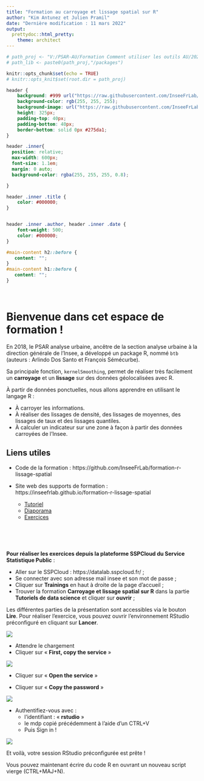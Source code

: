 ```yaml
---
title: "Formation au carroyage et lissage spatial sur R"
author: "Kim Antunez et Julien Pramil"
date: "Dernière modification : 11 mars 2022"
output:
  prettydoc::html_pretty:
    theme: architect
---
```



```r

# path_proj <- "V:/PSAR-AU/Formation Comment utiliser les outils AU/2022/Séquence 6 - Outils [JP et KA]/tplissage_poc"
# path_lib <- paste0(path_proj,"/packages")

knitr::opts_chunk$set(echo = TRUE)
# knitr::opts_knit$set(root.dir = path_proj)

```

```css
header {
    background: #999 url("https://raw.githubusercontent.com/InseeFrLab/formation-r-lissage-spatial/main/img/hexagon.png") 0 0 repeat-x;
    background-color: rgb(255, 255, 255);
    background-image: url("https://raw.githubusercontent.com/InseeFrLab/formation-r-lissage-spatial/main/img/hexagon.png");
    height: 325px;
    padding-top: 40px;
    padding-bottom: 40px;
    border-bottom: solid 0px #275da1;
}

header .inner{
  position: relative;
  max-width: 600px;
  font-size: 1.1em;
  margin: 0 auto;
  background-color: rgba(255, 255, 255, 0.8);

}

header .inner .title {
    color: #000000;
}


header .inner .author, header .inner .date {
    font-weight: 500;
    color: #000000;
}

#main-content h2::before {
   content: "";
}
#main-content h1::before {
   content: "";
}


```


</br> 

# Bienvenue dans cet espace de formation !

En 2018, le PSAR analyse urbaine, ancêtre de la section analyse urbaine à la direction générale de l'Insee, a développé un package R, nommé `btb` (auteurs : Arlindo Dos Santo et François Sémécurbe).

Sa principale fonction, `kernelSmoothing`, permet de réaliser très facilement un **carroyage** et un **lissage** sur des données géolocalisées avec R. 

À partir de données ponctuelles, nous allons apprendre en utilisant le langage R :

 - À carroyer les informations.
 - À réaliser des lissages de densité, des lissages de moyennes, des lissages de taux et des lissages quantiles.
 - À calculer un indicateur sur une zone à façon à partir des données carroyées de l'Insee.

## Liens utiles

- Code de la formation : https://github.com/InseeFrLab/formation-r-lissage-spatial

- Site web des supports de formation : https://inseefrlab.github.io/formation-r-lissage-spatial
  * [Tutoriel](tuto.html)
  * [Diaporama](tuto_presentation.html)
  * [Exercices](exo.html)

</br>
</br>
</br>

**Pour réaliser les exercices depuis la plateforme SSPCloud du Service Statistique Public** :

  * Aller sur le SSPCloud : https://datalab.sspcloud.fr/  ;
  * Se connecter avec son adresse mail insee et son mot de passe ;
  * Cliquer sur **Trainings** en haut à droite de la page d'accueil ;
  * Trouver la formation **Carroyage et lissage spatial sur R** dans la partie **Tutoriels de data science** et cliquer sur **ouvrir** ;
  
Les différentes parties de la présentation sont accessibles via le bouton **Lire**.
Pour réaliser l'exercice, vous pouvez ouvrir l'environnement RStudio préconfiguré en cliquant sur **Lancer**.

![](../img/sspcloud_lissage.png)


  * Attendre le chargement
  * Cliquer sur «\ **First, copy the service**\ »
  
![](../img/lancements_ervice1.png)

  * Cliquer sur «\ **Open the service**\ »

  * Cliquer sur «\ **Copy the password**\ »
  
![](../img/lancements_service2.png)
  
  
  * Authentifiez-vous avec :
      * l'identifiant : « **rstudio** »
      * le mdp copié précédemment à l'aide d'un CTRL+V
      * Puis Sign in !

![](../img/lancements_service3.png)
      
Et voilà, votre session RStudio préconfigurée est prête ! 

Vous pouvez maintenant écrire du code R en ouvrant un nouveau script vierge (CTRL+MAJ+N).